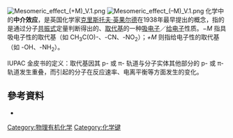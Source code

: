 [[File:Mesomeric_effect_(+M)_V.1.png|thumb]]
[[File:Mesomeric_effect_(–M)_V.1.png|thumb]]
化学中的'''中介效应'''，是英国化学家[[克里斯托夫·英果尔德|克里斯托夫·英果尔德]]在1938年最早提出的概念，指的是通过分子[[共振式|共振式]]定量判断得出的、[[取代基|取代基]]的一种[[吸电子|吸电子]]／[[给电子|给电子]]性质。''−M'' 指具吸电子性的取代基（如 CH<sub>3</sub>C(O)-、-CN、-NO<sub>2</sub>）；''+M'' 则指给电子性的取代基（如 -OH、-NH<sub>2</sub>）。

IUPAC 金皮书的定义：取代基因其 p- 或 π- 轨道与分子实体其他部分的 p- 或 π- 轨道发生重叠，而引起的分子在反应速率、电离平衡等方面发生的变化。

== 參考資料 ==
*{{cite web
|url=http://goldbook.iupac.org/M03844.html
|title=mesomeric effect
|publisher=IUPAC Gold Book
|accessdate=2010-04-30
|archive-date=2017-01-05
|archive-url=https://web.archive.org/web/20170105144512/http://goldbook.iupac.org/M03844.html
|dead-url=no
}}

{{化学小作品}}
[[Category:物理有机化学|Category:物理有机化学]]
[[Category:化学键|Category:化学键]]